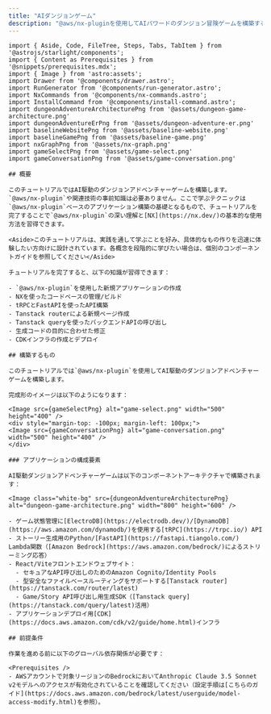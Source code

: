 ```yaml
---
title: "AIダンジョンゲーム"
description: "@aws/nx-pluginを使用してAIパワードのダンジョン冒険ゲームを構築する方法のチュートリアル。"
---
```




```mdx
import { Aside, Code, FileTree, Steps, Tabs, TabItem } from '@astrojs/starlight/components';
import { Content as Prerequisites } from '@snippets/prerequisites.mdx';
import { Image } from 'astro:assets';
import Drawer from '@components/drawer.astro';
import RunGenerator from '@components/run-generator.astro';
import NxCommands from '@components/nx-commands.astro';
import InstallCommand from '@components/install-command.astro';
import dungeonAdventureArchitecturePng from '@assets/dungeon-game-architecture.png'
import dungeonAdventureErPng from '@assets/dungeon-adventure-er.png'
import baselineWebsitePng from '@assets/baseline-website.png'
import baselineGamePng from '@assets/baseline-game.png'
import nxGraphPng from '@assets/nx-graph.png'
import gameSelectPng from '@assets/game-select.png'
import gameConversationPng from '@assets/game-conversation.png'

## 概要

このチュートリアルではAI駆動のダンジョンアドベンチャーゲームを構築します。`@aws/nx-plugin`や関連技術の事前知識は必要ありません。ここで学ぶテクニックは`@aws/nx-plugin`ベースのアプリケーション構築の基礎となるもので、チュートリアルを完了することで`@aws/nx-plugin`の深い理解と[NX](https://nx.dev/)の基本的な使用方法を習得できます。

<Aside>このチュートリアルは、実践を通して学ぶことを好み、具体的なもの作りを迅速に体験したい方向けに設計されています。各概念を段階的に学びたい場合は、個別のコンポーネントガイドを参照してください</Aside>

チュートリアルを完了すると、以下の知識が習得できます：

- `@aws/nx-plugin`を使用した新規アプリケーションの作成
- NXを使ったコードベースの管理/ビルド
- tRPCとFastAPIを使ったAPI構築
- Tanstack routerによる新規ページ作成
- Tanstack queryを使ったバックエンドAPIの呼び出し
- 生成コードの目的に合わせた修正
- CDKインフラの作成とデプロイ

## 構築するもの

このチュートリアルでは`@aws/nx-plugin`を使用してAI駆動のダンジョンアドベンチャーゲームを構築します。

完成形のイメージは以下のようになります：

<Image src={gameSelectPng} alt="game-select.png" width="500" height="400" />
<div style="margin-top: -100px; margin-left: 100px;">
<Image src={gameConversationPng} alt="game-conversation.png" width="500" height="400" />
</div>

### アプリケーションの構成要素

AI駆動ダンジョンアドベンチャーゲームは以下のコンポーネントアーキテクチャで構築されます：

<Image class="white-bg" src={dungeonAdventureArchitecturePng} alt="dungeon-game-architecture.png" width="800" height="600" />

- ゲーム状態管理に[ElectroDB](https://electrodb.dev/)/[DynamoDB](https://aws.amazon.com/dynamodb/)を使用する[tRPC](https://trpc.io/) API
- ストーリー生成用のPython/[FastAPI](https://fastapi.tiangolo.com/) Lambda関数（[Amazon Bedrock](https://aws.amazon.com/bedrock/)によるストリーミング応答）
- React/Viteフロントエンドウェブサイト：
  - セキュアなAPI呼び出しのためのAmazon Cognito/Identity Pools
  - 型安全なファイルベースルーティングをサポートする[Tanstack router](https://tanstack.com/router/latest)
  - Game/Story API呼び出し用生成SDK（[Tanstack query](https://tanstack.com/query/latest)活用）
- アプリケーションデプロイ用[CDK](https://docs.aws.amazon.com/cdk/v2/guide/home.html)インフラ

## 前提条件

作業を進める前に以下のグローバル依存関係が必要です：

<Prerequisites />
- AWSアカウントで対象リージョンのBedrockにおいてAnthropic Claude 3.5 Sonnet v2モデルへのアクセスが有効化されていることを確認してください（設定手順は[こちらのガイド](https://docs.aws.amazon.com/bedrock/latest/userguide/model-access-modify.html)を参照）。
```